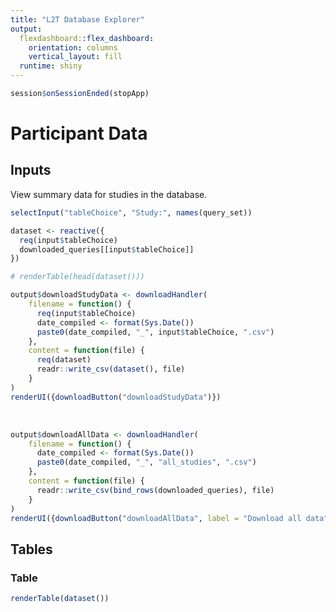 ```yaml
---
title: "L2T Database Explorer"
output: 
  flexdashboard::flex_dashboard:
    orientation: columns
    vertical_layout: fill
  runtime: shiny
---
```


```r
session$onSessionEnded(stopApp)
```


Participant Data {data-orientation=rows}
======================================================================

Inputs {.sidebar data-width=300}
-----------------------------------------------------------------------

View summary data for studies in the database.
 
```r
selectInput("tableChoice", "Study:", names(query_set))  
```

```r
dataset <- reactive({
  req(input$tableChoice)
  downloaded_queries[[input$tableChoice]]
})

# renderTable(head(dataset()))
```


```r
output$downloadStudyData <- downloadHandler(
    filename = function() {
      req(input$tableChoice)
      date_compiled <- format(Sys.Date())
      paste0(date_compiled, "_", input$tableChoice, ".csv")
    },
    content = function(file) {
      req(dataset)
      readr::write_csv(dataset(), file)
    }
)
renderUI({downloadButton("downloadStudyData")})
```

<br/>

```r
output$downloadAllData <- downloadHandler(
    filename = function() {
      date_compiled <- format(Sys.Date())
      paste0(date_compiled, "_", "all_studies", ".csv")
    },
    content = function(file) {
      readr::write_csv(bind_rows(downloaded_queries), file)
    }
)
renderUI({downloadButton("downloadAllData", label = "Download all data")})
```



Tables {data-width=300}
----------------------------------------------

### Table

```r
renderTable(dataset())
```



